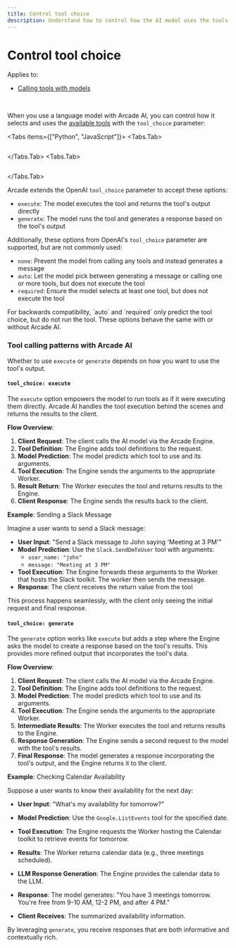 ```yaml
---
title: Control tool choice
description: Understand how to control how the AI model uses the tools you provide
---
```



# Control tool choice

Applies to:

- [Calling tools with models](call-tools-with-models)

<br />

When you use a language model with Arcade AI, you can control how it selects and uses the [available tools](specify-tools) with the `tool_choice` parameter:

<Tabs items={["Python", "JavaScript"]}>
<Tabs.Tab>
```python file=<rootDir>/examples/code/home/use-tools/call-tools-with-models/single_model_call.py#L14-L29 {15}

```
</Tabs.Tab>
<Tabs.Tab>
```js file=<rootDir>/examples/code/home/use-tools/call-tools-with-models/single_model_call.js#L13-L25 {12}

```

</Tabs.Tab>
</Tabs>

Arcade extends the OpenAI `tool_choice` parameter to accept these options:

- `execute`: The model executes the tool and returns the tool's output directly
- `generate`: The model runs the tool and generates a response based on the tool's output

Additionally, these options from OpenAI's `tool_choice` parameter are supported, but are not commonly used:

- `none`: Prevent the model from calling any tools and instead generates a message
- `auto`: Let the model pick between generating a message or calling one or more tools, but does not execute the tool
- `required`: Ensure the model selects at least one tool, but does not execute the tool

<Note>
  For backwards compatibility, `auto` and `required` only predict the tool
  choice, but do not run the tool. These options behave the same with or without
  Arcade AI.
</Note>

### Tool calling patterns with Arcade AI

Whether to use `execute` or `generate` depends on how you want to use the tool's output.

#### `tool_choice: execute`

The `execute` option empowers the model to run tools as if it were executing them directly. Arcade AI handles the tool execution behind the scenes and returns the results to the client.

**Flow Overview**:

1. **Client Request**: The client calls the AI model via the Arcade Engine.
2. **Tool Definition**: The Engine adds tool definitions to the request.
3. **Model Prediction**: The model predicts which tool to use and its arguments.
4. **Tool Execution**: The Engine sends the arguments to the appropriate Worker.
5. **Result Return**: The Worker executes the tool and returns results to the Engine.
6. **Client Response**: The Engine sends the results back to the client.

**Example**: Sending a Slack Message

Imagine a user wants to send a Slack message:

- **User Input**: "Send a Slack message to John saying 'Meeting at 3 PM'"
- **Model Prediction**: Use the `Slack.SendDmToUser` tool with arguments:
  - `user_name: "john"`
  - `message: "Meeting at 3 PM"`
- **Tool Execution**: The Engine forwards these arguments to the Worker that hosts the Slack toolkit. The worker then sends the message.
- **Response**: The client receives the return value from the tool

This process happens seamlessly, with the client only seeing the initial request and final response.

#### `tool_choice: generate`

The `generate` option works like `execute` but adds a step where the Engine asks the model to create a response based on the tool's results. This provides more refined output that incorporates the tool's data.

**Flow Overview**:

1. **Client Request**: The client calls the AI model via the Arcade Engine.
2. **Tool Definition**: The Engine adds tool definitions to the request.
3. **Model Prediction**: The model predicts which tool to use and its arguments.
4. **Tool Execution**: The Engine sends the arguments to the appropriate Worker.
5. **Intermediate Results**: The Worker executes the tool and returns results to the Engine.
6. **Response Generation**: The Engine sends a second request to the model with the tool's results.
7. **Final Response**: The model generates a response incorporating the tool's output, and the Engine returns it to the client.

**Example**: Checking Calendar Availability

Suppose a user wants to know their availability for the next day:

- **User Input**: "What's my availability for tomorrow?"
- **Model Prediction**: Use the `Google.ListEvents` tool for the specified date.
- **Tool Execution**: The Engine requests the Worker hosting the Calendar toolkit to retrieve events for tomorrow.
- **Results**: The Worker returns calendar data (e.g., three meetings scheduled).
- **LLM Response Generation**: The Engine provides the calendar data to the LLM.
- **Response**: The model generates: "You have 3 meetings tomorrow. You're free from 9-10 AM, 12-2 PM, and after 4 PM."

- **Client Receives**: The summarized availability information.

By leveraging `generate`, you receive responses that are both informative and contextually rich.
